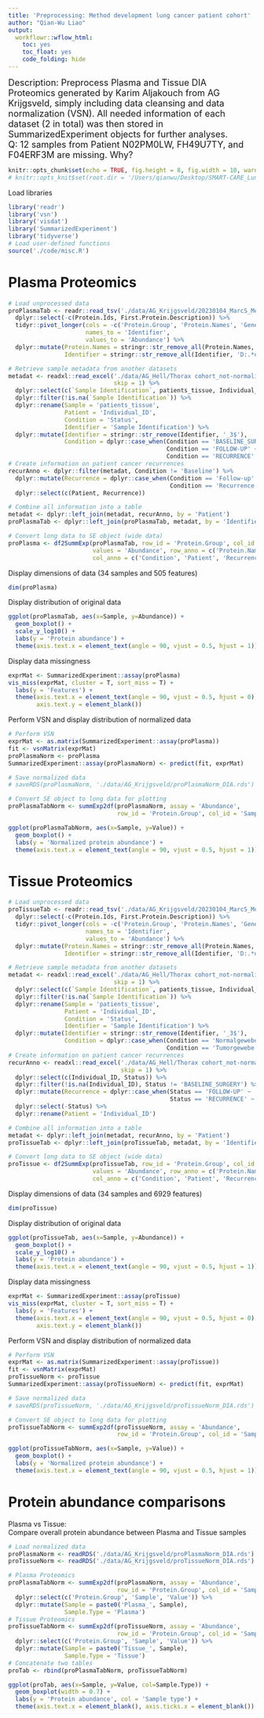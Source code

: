 ```yaml
---
title: 'Preprocessing: Method development lung cancer patient cohort'
author: "Qian-Wu Liao"
output:
  workflowr::wflow_html:
    toc: yes
    toc_float: yes
    code_folding: hide
---
```


<font size='4'> Description: Preprocess Plasma and Tissue DIA Proteomics generated
by Karim Aljakouch from AG Krijgsveld, simply including data cleansing and data
normalization (VSN). All needed information of each dataset (2 in total) was then
stored in SummarizedExperiment objects for further analyses.\
Q: 12 samples from Patient N02PM0LW, FH49U7TY, and F04ERF3M are missing. Why? </font>

```r
knitr::opts_chunk$set(echo = TRUE, fig.height = 8, fig.width = 10, warning = F)
# knitr::opts_knit$set(root.dir = '/Users/qianwu/Desktop/SMART-CARE_LungCancer_MethodDev')
```

Load libraries
```r
library('readr')
library('vsn')
library('visdat')
library('SummarizedExperiment')
library('tidyverse')
# Load user-defined functions
source('./code/misc.R')
```

# Plasma Proteomics

```r
# Load unprocessed data
proPlasmaTab <- readr::read_tsv('./data/AG_Krijgsveld/20230104_MarcS_Method_Estab_Plasma.pg_matrix.tsv') %>%
  dplyr::select(-c(Protein.Ids, First.Protein.Description)) %>%
  tidyr::pivot_longer(cols = -c('Protein.Group', 'Protein.Names', 'Genes'),
                      names_to = 'Identifier',
                      values_to = 'Abundance') %>%
  dplyr::mutate(Protein.Names = stringr::str_remove_all(Protein.Names, '_HUMAN'),
                Identifier = stringr::str_remove_all(Identifier, 'D:.*oecf4.*Exploris_|_4\\.raw'))

# Retrieve sample metadata from another datasets
metadat <- readxl::read_excel('./data/AG_Hell/Thorax cohort_not-normalized_subset plasma.xlsx',
                              skip = 1) %>%
  dplyr::select(c(`Sample Identification`, patients_tissue, Individual_ID, Status)) %>%
  dplyr::filter(!is.na(`Sample Identification`)) %>%
  dplyr::rename(Sample = 'patients_tissue',
                Patient = 'Individual_ID',
                Condition = 'Status',
                Identifier = 'Sample Identification') %>%
  dplyr::mutate(Identifier = stringr::str_remove(Identifier, '_3$'),
                Condition = dplyr::case_when(Condition == 'BASELINE_SURGERY' ~ 'Baseline',
                                             Condition == 'FOLLOW-UP' ~ 'Follow-up',
                                             Condition == 'RECURRENCE' ~ 'Recurrence'))
# Create information on patient cancer recurrences
recurAnno <- dplyr::filter(metadat, Condition != 'Baseline') %>%
  dplyr::mutate(Recurrence = dplyr::case_when(Condition == 'Follow-up' ~ 'No',
                                              Condition == 'Recurrence' ~ 'Yes')) %>%
  dplyr::select(c(Patient, Recurrence))

# Combine all information into a table
metadat <- dplyr::left_join(metadat, recurAnno, by = 'Patient')
proPlasmaTab <- dplyr::left_join(proPlasmaTab, metadat, by = 'Identifier')

# Convert long data to SE object (wide data)
proPlasma <- df2SummExp(proPlasmaTab, row_id = 'Protein.Group', col_id = 'Sample',
                        values = 'Abundance', row_anno = c('Protein.Names', 'Genes'),
                        col_anno = c('Condition', 'Patient', 'Recurrence', 'Identifier'))
```

Display dimensions of data (34 samples and 505 features)
```r
dim(proPlasma)
```

Display distribution of original data
```r
ggplot(proPlasmaTab, aes(x=Sample, y=Abundance)) +
  geom_boxplot() +
  scale_y_log10() +
  labs(y = 'Protein abundance') +
  theme(axis.text.x = element_text(angle = 90, vjust = 0.5, hjust = 1))
```

Display data missingness
```r
exprMat <- SummarizedExperiment::assay(proPlasma)
vis_miss(exprMat, cluster = T, sort_miss = T) +
  labs(y = 'Features') +
  theme(axis.text.x = element_text(angle = 90, vjust = 0.5, hjust = 0),
        axis.text.y = element_blank())
```

Perform VSN and display distribution of normalized data
```r
# Perform VSN
exprMat <- as.matrix(SummarizedExperiment::assay(proPlasma))
fit <- vsnMatrix(exprMat)
proPlasmaNorm <- proPlasma
SummarizedExperiment::assay(proPlasmaNorm) <- predict(fit, exprMat)

# Save normalized data
# saveRDS(proPlasmaNorm, './data/AG_Krijgsveld/proPlasmaNorm_DIA.rds')

# Convert SE object to long data for plotting
proPlasmaTabNorm <- summExp2df(proPlasmaNorm, assay = 'Abundance',
                               row_id = 'Protein.Group', col_id = 'Sample')

ggplot(proPlasmaTabNorm, aes(x=Sample, y=Value)) +
  geom_boxplot() +
  labs(y = 'Normalized protein abundance') +
  theme(axis.text.x = element_text(angle = 90, vjust = 0.5, hjust = 1))
```


# Tissue Proteomics

```r
# Load unprocessed data
proTissueTab <- readr::read_tsv('./data/AG_Krijgsveld/20230104_MarcS_Method_Estab_Tissue.pg_matrix.tsv') %>%
  dplyr::select(-c(Protein.Ids, First.Protein.Description)) %>%
  tidyr::pivot_longer(cols = -c('Protein.Group', 'Protein.Names', 'Genes'),
                      names_to = 'Identifier',
                      values_to = 'Abundance') %>%
  dplyr::mutate(Protein.Names = stringr::str_remove_all(Protein.Names, '_HUMAN'),
                Identifier = stringr::str_remove_all(Identifier, 'D:.*oecf4.*Exploris_|_4\\.raw'))

# Retrieve sample metadata from another datasets
metadat <- readxl::read_excel('./data/AG_Hell/Thorax cohort_not-normalized_subset tissue.xlsx',
                              skip = 1) %>%
  dplyr::select(c(`Sample Identification`, patients_tissue, Individual_ID, Status)) %>%
  dplyr::filter(!is.na(`Sample Identification`)) %>%
  dplyr::rename(Sample = 'patients_tissue',
                Patient = 'Individual_ID',
                Condition = 'Status',
                Identifier = 'Sample Identification') %>%
  dplyr::mutate(Identifier = stringr::str_remove(Identifier, '_3$'),
                Condition = dplyr::case_when(Condition == 'Normalgewebe' ~ 'Normal',
                                             Condition == 'Tumorgewebe' ~ 'Tumor'))
# Create information on patient cancer recurrences
recurAnno <- readxl::read_excel('./data/AG_Hell/Thorax cohort_not-normalized_subset plasma.xlsx',
                                skip = 1) %>%
  dplyr::select(c(Individual_ID, Status)) %>%
  dplyr::filter(!is.na(Individual_ID), Status != 'BASELINE_SURGERY') %>%
  dplyr::mutate(Recurrence = dplyr::case_when(Status == 'FOLLOW-UP' ~ 'No',
                                              Status == 'RECURRENCE' ~ 'Yes')) %>%
  dplyr::select(-Status) %>%
  dplyr::rename(Patient = 'Individual_ID')

# Combine all information into a table
metadat <- dplyr::left_join(metadat, recurAnno, by = 'Patient')
proTissueTab <- dplyr::left_join(proTissueTab, metadat, by = 'Identifier')

# Convert long data to SE object (wide data)
proTissue <- df2SummExp(proTissueTab, row_id = 'Protein.Group', col_id = 'Sample',
                        values = 'Abundance', row_anno = c('Protein.Names', 'Genes'),
                        col_anno = c('Condition', 'Patient', 'Recurrence', 'Identifier'))
```

Display dimensions of data (34 samples and 6929 features)
```r
dim(proTissue)
```

Display distribution of original data
```r
ggplot(proTissueTab, aes(x=Sample, y=Abundance)) +
  geom_boxplot() +
  scale_y_log10() +
  labs(y = 'Protein abundance') +
  theme(axis.text.x = element_text(angle = 90, vjust = 0.5, hjust = 1))
```

Display data missingness
```r
exprMat <- SummarizedExperiment::assay(proTissue)
vis_miss(exprMat, cluster = T, sort_miss = T) +
  labs(y = 'Features') +
  theme(axis.text.x = element_text(angle = 90, vjust = 0.5, hjust = 0),
        axis.text.y = element_blank())
```

Perform VSN and display distribution of normalized data
```r
# Perform VSN
exprMat <- as.matrix(SummarizedExperiment::assay(proTissue))
fit <- vsnMatrix(exprMat)
proTissueNorm <- proTissue
SummarizedExperiment::assay(proTissueNorm) <- predict(fit, exprMat)

# Save normalized data
# saveRDS(proTissueNorm, './data/AG_Krijgsveld/proTissueNorm_DIA.rds')

# Convert SE object to long data for plotting
proTissueTabNorm <- summExp2df(proTissueNorm, assay = 'Abundance',
                               row_id = 'Protein.Group', col_id = 'Sample')

ggplot(proTissueTabNorm, aes(x=Sample, y=Value)) +
  geom_boxplot() +
  labs(y = 'Normalized protein abundance') +
  theme(axis.text.x = element_text(angle = 90, vjust = 0.5, hjust = 1))
```


# Protein abundance comparisons
Plasma vs Tissue:\
Compare overall protein abundance between Plasma and Tissue samples
```r
# Load normalized data
proPlasmaNorm <- readRDS('./data/AG_Krijgsveld/proPlasmaNorm_DIA.rds')
proTissueNorm <- readRDS('./data/AG_Krijgsveld/proTissueNorm_DIA.rds')
```

```r
# Plasma Proteomics
proPlasmaTabNorm <- summExp2df(proPlasmaNorm, assay = 'Abundance',
                               row_id = 'Protein.Group', col_id = 'Sample') %>%
  dplyr::select(c('Protein.Group', 'Sample', 'Value')) %>%
  dplyr::mutate(Sample = paste0('Plasma_', Sample),
                Sample.Type = 'Plasma')
# Tissue Proteomics
proTissueTabNorm <- summExp2df(proTissueNorm, assay = 'Abundance',
                               row_id = 'Protein.Group', col_id = 'Sample') %>%
  dplyr::select(c('Protein.Group', 'Sample', 'Value')) %>%
  dplyr::mutate(Sample = paste0('Tissue_', Sample),
                Sample.Type = 'Tissue')
# Concatenate two tables
proTab <- rbind(proPlasmaTabNorm, proTissueTabNorm)

ggplot(proTab, aes(x=Sample, y=Value, col=Sample.Type)) +
  geom_boxplot(width = 0.7) +
  labs(y = 'Protein abundance', col = 'Sample type') +
  theme(axis.text.x = element_blank(), axis.ticks.x = element_blank())
```
